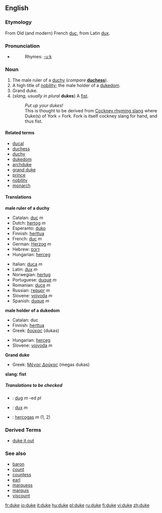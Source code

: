 {{see|Duke}}
{{see|defecate}}
==English==
===Etymology===
From Old (and modern) French [[duc]], from Latin [[dux]].

===Pronunciation===
{{IPA|/dju:k/ (''Commonwealth''), /du:k/ (''US'')}}
*{{audio|en-us-duke.ogg|Audio (US)}}
*:Rhymes: [[Rhymes:English:-uːk|-uːk]]

===Noun===
{{en-noun}}

#The male ruler of a [[duchy]] (''compare'' '''[[duchess]]''').
#A high title of [[nobility]]; the male holder of a [[dukedom]].
#Grand duke.
#(''slang, usually in plural'' '''dukes''') A [[fist]].
#:''Put up your dukes!'' 
#:This is thought to be derived from [[Wikipedia:Cockney rhyming slang|Cockney rhyming slang]] where Duke(s) of York = Fork. Fork is itself cockney slang for hand, and thus fist.
{{wikipedia}}

====Related terms====
*[[ducal]]
*[[duchess]]
*[[duchy]]
*[[dukedom]]
*[[archduke]]
*[[grand duke]]
*[[prince]]
*[[nobility]]
*[[monarch]]

====Translations====

'''male ruler of a duchy'''
{{top}}
*Catalan: [[duc]] ''m''
*Dutch: [[hertog]] ''m''
*Esperanto: [[duko]]
*Finnish: [[herttua]]
*French: [[duc]] ''m''
*German: [[Herzog]] ''m''
*Hebrew: [[דוכס]]
*Hungarian: [[herceg]]
{{mid}}
*Italian: [[duca]] ''m''
*Latin: [[dux]] ''m''
*Norwegian: [[hertug]]
*Portuguese: [[duque]] ''m''
*Romanian: [[duce]] ''m''
*Russian: [[герцог]] ''m''
*Slovene: [[vojvoda]] ''m''
*Spanish: [[duque]] ''m''

{{bottom}}

'''male holder of a dukedom'''
{{top}}
*Catalan: duc
*Finnish: [[herttua]]
*Greek: [[δούκας]] (dukas)
{{mid}}
*Hungarian: [[herceg]]
*Slovene: [[vojvoda]] ''m''
{{bottom}}

'''Grand duke'''
{{top}}
*Greek: [[Μέγας Δούκας]] (megas dukas) {{m}}
{{mid}}
{{bottom}}

'''slang: fist'''
{{top}}
{{mid}}
{{bottom}}

=====Translations to be checked=====
<!--Remove this section once all of the translations below have been moved into the tables above.-->
{{checktrans}}

*{{ttbc|Breton}}: [[dug]] ''m'' -ed ''pl''
*{{ttbc|Latin}}: [[dux]] ''m''
*{{ttbc|Lithuanian}}: [[hercogas]] ''m'' (1, 2)

===Derived Terms===
*[[duke it out]]

===See also===
*[[baron]]
*[[count]]
*[[countess]]
*[[earl]]
*[[marquess]]
*[[marquis]]
*[[viscount]]

[[fr:duke]]
[[io:duke]]
[[it:duke]]
[[hu:duke]]
[[pl:duke]]
[[ru:duke]]
[[fi:duke]]
[[vi:duke]]
[[zh:duke]]